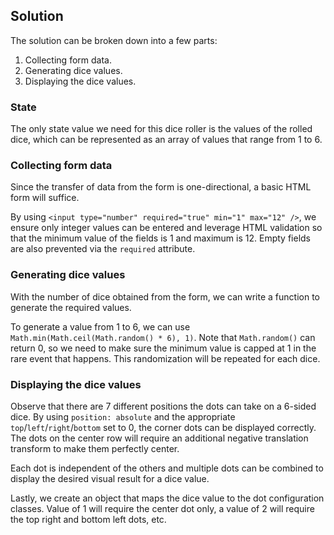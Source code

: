 ## Solution

The solution can be broken down into a few parts:

1. Collecting form data.
1. Generating dice values.
1. Displaying the dice values.

### State

The only state value we need for this dice roller is the values of the rolled dice, which can be represented as an array of values that range from 1 to 6.

### Collecting form data

Since the transfer of data from the form is one-directional, a basic HTML form will suffice.

By using `<input type="number" required="true" min="1" max="12" />`, we ensure only integer values can be entered and leverage HTML validation so that the minimum value of the fields is 1 and maximum is 12. Empty fields are also prevented via the `required` attribute.

### Generating dice values

With the number of dice obtained from the form, we can write a function to generate the required values.

To generate a value from 1 to 6, we can use `Math.min(Math.ceil(Math.random() * 6), 1)`. Note that `Math.random()` can return 0, so we need to make sure the minimum value is capped at 1 in the rare event that happens. This randomization will be repeated for each dice.

### Displaying the dice values

Observe that there are 7 different positions the dots can take on a 6-sided dice. By using `position: absolute` and the appropriate `top`/`left`/`right`/`bottom` set to 0, the corner dots can be displayed correctly. The dots on the center row will require an additional negative translation transform to make them perfectly center.

Each dot is independent of the others and multiple dots can be combined to display the desired visual result for a dice value.

Lastly, we create an object that maps the dice value to the dot configuration classes. Value of 1 will require the center dot only, a value of 2 will require the top right and bottom left dots, etc.
